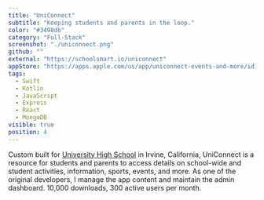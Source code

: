 ```yaml
---
title: "UniConnect"
subtitle: "Keeping students and parents in the loop."
color: "#3498db"
category: "Full-Stack"
screenshot: "./uniconnect.png"
github: ""
external: "https://schoolsmart.io/uniconnect"
appStore: "https://apps.apple.com/us/app/uniconnect-events-and-more/id1496902594#?platform=iphone"
tags:
  - Swift
  - Kotlin
  - JavaScript
  - Express
  - React
  - MongoDB
visible: true
position: 4
---
```


Custom built for <a target="_blank" href="https://universityhigh.iusd.org/"><u>University High School</u></a> in Irvine, California, UniConnect is a resource for students and parents to access details on school-wide and student activities, information, sports, events, and more. As one of the original developers, I manage the app content and maintain the admin dashboard. 10,000 downloads, 300 active users per month.
